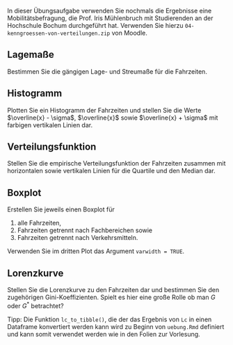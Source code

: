 In dieser Übungsaufgabe verwenden Sie nochmals die Ergebnisse eine Mobilitätsbefragung, die Prof. Iris Mühlenbruch mit Studierenden an der Hochschule Bochum durchgeführt hat. Verwenden Sie hierzu `04-kenngroessen-von-verteilungen.zip` von Moodle.

## Lagemaße

Bestimmen Sie die gängigen Lage- und Streumaße für die Fahrzeiten.

## Histogramm

Plotten Sie ein Histogramm der Fahrzeiten und stellen Sie die Werte $\overline{x} - \sigma$, $\overline{x}$ sowie $\overline{x} + \sigma$ mit farbigen vertikalen Linien dar.

## Verteilungsfunktion

Stellen Sie die empirische Verteilungsfunktion der Fahrzeiten zusammen mit horizontalen sowie vertikalen Linien für die Quartile und den Median dar.

## Boxplot

Erstellen Sie jeweils einen Boxplot für

1.  alle Fahrzeiten,
2.  Fahrzeiten getrennt nach Fachbereichen sowie
3.  Fahrzeiten getrennt nach Verkehrsmitteln.

Verwenden Sie im dritten Plot das Argument `varwidth = TRUE`.

## Lorenzkurve

Stellen Sie die Lorenzkurve zu den Fahrzeiten dar und bestimmen Sie den zugehörigen Gini-Koeffizienten. Spielt es hier eine große Rolle ob man $G$ oder $G^*$ betrachtet?

Tipp: Die Funktion `lc_to_tibble()`, die der das Ergebnis von `Lc` in einen Dataframe konvertiert werden kann wird zu Beginn von `uebung.Rmd` definiert und kann somit verwendet werden wie in den Folien zur Vorlesung.